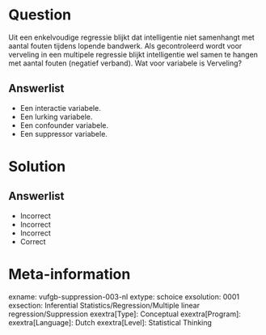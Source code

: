 Question
========

Uit een enkelvoudige regressie blijkt dat intelligentie niet samenhangt met aantal fouten tijdens lopende bandwerk. Als gecontroleerd wordt voor verveling in een multipele regressie blijkt intelligentie wel samen te hangen met aantal fouten (negatief verband). Wat voor variabele is Verveling? 
  
Answerlist
----------
* Een interactie variabele. 
* Een lurking variabele.
* Een confounder variabele.
* Een suppressor variabele.


Solution
========

Answerlist
----------
* Incorrect
* Incorrect
* Incorrect
* Correct

Meta-information
================
exname: vufgb-suppression-003-nl
extype: schoice
exsolution: 0001
exsection: Inferential Statistics/Regression/Multiple linear regression/Suppression
exextra[Type]: Conceptual
exextra[Program]: 
exextra[Language]: Dutch
exextra[Level]: Statistical Thinking
